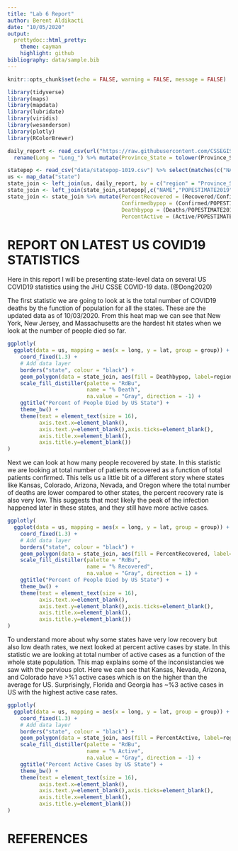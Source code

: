 ```yaml
---
title: "Lab 6 Report"
author: Berent Aldikacti
date: "10/05/2020"
output:
  prettydoc::html_pretty:
    theme: cayman
    highlight: github
bibliography: data/sample.bib
---
```


```r
knitr::opts_chunk$set(echo = FALSE, warning = FALSE, message = FALSE)
```

```r
library(tidyverse)
library(maps)
library(mapdata)
library(lubridate)
library(viridis)
library(wesanderson)
library(plotly)
library(RColorBrewer)
```


```r
daily_report <- read_csv(url("https://raw.githubusercontent.com/CSSEGISandData/COVID-19/master/csse_covid_19_data/csse_covid_19_daily_reports_us/10-03-2020.csv")) %>% 
  rename(Long = "Long_") %>% mutate(Province_State = tolower(Province_State))

statepop <- read_csv("data/statepop-1019.csv") %>% select(matches(c("NAME","POPESTIMATE"))) %>% mutate(NAME = tolower(NAME))
us <- map_data("state")
state_join <- left_join(us, daily_report, by = c("region" = "Province_State"))
state_join <- left_join(state_join,statepop[,c("NAME","POPESTIMATE2019")], by = c("region" = "NAME"))
state_join <- state_join %>% mutate(PercentRecovered = (Recovered/Confirmed)*100,
                                    Confirmedbypop = (Confirmed/POPESTIMATE2019)*100,
                                    Deathbypop = (Deaths/POPESTIMATE2019)*100,
                                    PercentActive = (Active/POPESTIMATE2019)*100)
```

# REPORT ON LATEST US COVID19 STATISTICS

Here in this report I will be presenting state-level data on several US COVID19 statistics using the JHU CSSE COVID-19 data. (@Dong2020)

The first statistic we are going to look at is the total number of COVID19 deaths by the function of population for all the states. These are the updated data as of 10/03/2020. From this heat map we can see that New York, New Jersey, and Massachusetts are the hardest hit states when we look at the number of people died so far. 

```r
ggplotly(
  ggplot(data = us, mapping = aes(x = long, y = lat, group = group)) + 
    coord_fixed(1.3) + 
    # Add data layer
    borders("state", colour = "black") +
    geom_polygon(data = state_join, aes(fill = Deathbypop, label=region)) +
    scale_fill_distiller(palette = "RdBu",
                         name = "% Death",
                         na.value = "Gray", direction = -1) +
    ggtitle("Percent of People Died by US State") +
    theme_bw() +
    theme(text = element_text(size = 16),
          axis.text.x=element_blank(),
          axis.text.y=element_blank(),axis.ticks=element_blank(),
          axis.title.x=element_blank(),
          axis.title.y=element_blank())
)
```

Next we can look at how many people recovered by state. In this statistic we are looking at total number of patients recovered as a function of total patients confirmed. This tells us a little bit of a different story where states like Kansas, Colorado, Arizona, Nevada, and Oregon where the total number of deaths are lower compared to other states, the percent recovery rate is also very low. This suggests that most likely the peak of the infection happened later in these states, and they still have more active cases. 

```r
ggplotly(
  ggplot(data = us, mapping = aes(x = long, y = lat, group = group)) + 
    coord_fixed(1.3) + 
    # Add data layer
    borders("state", colour = "black") +
    geom_polygon(data = state_join, aes(fill = PercentRecovered, label=region)) +
    scale_fill_distiller(palette = "RdBu",
                         name = "% Recovered",
                         na.value = "Gray", direction = 1) +
    ggtitle("Percent of People Died by US State") +
    theme_bw() +
    theme(text = element_text(size = 16),
          axis.text.x=element_blank(),
          axis.text.y=element_blank(),axis.ticks=element_blank(),
          axis.title.x=element_blank(),
          axis.title.y=element_blank())
)
```

To understand more about why some states have very low recovery but also low death rates, we next looked at percent active cases by state. In this statistic we are looking at total number of active cases as a function of the whole state population. This map explains some of the inconsistancies we saw with the pervious plot. Here we can see that Kansas, Nevada, Arizona, and Colorado have >%1 active cases which is on the higher than the average for US. Surprisingly, Florida and Georgia has ~%3 active cases in US with the highest active case rates. 

```r
ggplotly(
  ggplot(data = us, mapping = aes(x = long, y = lat, group = group)) + 
    coord_fixed(1.3) + 
    # Add data layer
    borders("state", colour = "black") +
    geom_polygon(data = state_join, aes(fill = PercentActive, label=region)) +
    scale_fill_distiller(palette = "RdBu",
                         name = "% Active",
                         na.value = "Gray", direction = -1) +
    ggtitle("Percent Active Cases by US State") +
    theme_bw() +
    theme(text = element_text(size = 16),
          axis.text.x=element_blank(),
          axis.text.y=element_blank(),axis.ticks=element_blank(),
          axis.title.x=element_blank(),
          axis.title.y=element_blank())
)
```

# REFERENCES
